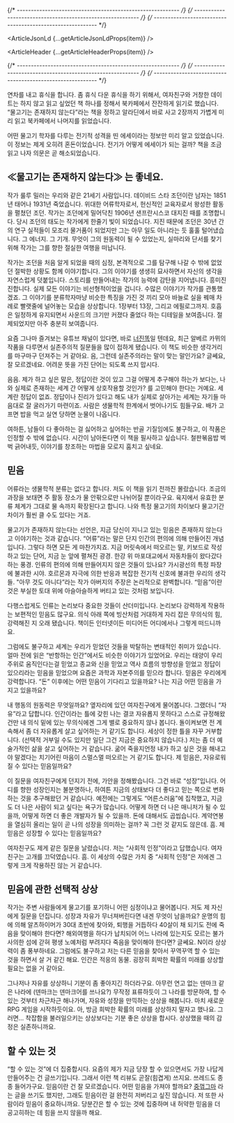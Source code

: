 
{/* ---------------------------------------------------------- */}
{/* ---------------------------------------------------------- */}
{/* ---------------------------------------------------------- */}


<ArticleJsonLd {...getArticleJsonLdProps(item)} />

<ArticleHeader {...getArticleHeaderProps(item)} />

{/* ---------------------------------------------------------- */}
{/* ---------------------------------------------------------- */}
{/* ---------------------------------------------------------- */}

연차를 내고 휴식을 합니다. 좀 휴식 다운 휴식을 하기 위해서, 여자친구와 거창한 데이트는 하지 않고 읽고 싶었던 책 하나를 정해서 북카페에서 잔잔하게 읽기로 했습니다. “물고기는 존재하지 않는다”라는 책을 정하고 알라딘에서 바로 사고 2장까지 가볍게 미리 읽고 북카페에서 나머지를 읽었습니다.

어떤 물고기 학자를 다루는 전기적 성격을 띤 에세이라는 정보만 미리 알고 있었습니다. 이 정보는 제게 오히려 혼돈이었습니다. 전기가 어떻게 에세이가 되는 걸까? 책을 조금 읽고 나자 의문은 곧 해소되었습니다.

<ArticleImage
  width={400}
  img={i1}
  alt="물고기는 존재하지 않는다 표지"
  caption="물고기는 존재하지 않는다 표지"
/>

## ≪물고기는 존재하지 않는다≫ 는 좋네요.

작가 룰루 밀러는 우리와 같은 21세기 사람입니다. 데이비드 스타 조던이란 남자는 1851년 태어나 1931년 죽었습니다. 위대한 어류학자로서, 헌신적인 교육자로서 왕성한 활동을 펼쳤던 조던. 작가는 조던에게 밀어닥친 1906년 샌프란시스코 대지진 때를 조명합니다. 당시 조던의 태도는 작가에게 한줄기 빛이 되었습니다. 지진 때문에 조던은 30년 간의 연구 실적들이 모조리 물거품이 되었지만 그는 아무 일도 아니라는 듯 훌훌 털어냈습니다. 그 에너지. 그 기개. 무엇이 그의 원동력이 될 수 있었는지, 실마리와 단서를 찾기 위해 작가는 그를 향한 절실한 여행을 떠납니다.

작가는 조던을 처음 알게 되었을 때의 심정, 본격적으로 그를 탐구해 나갈 수 밖에 없었던 절박한 상황도 함께 이야기합니다. 그의 이야기를 생생히 묘사하면서 자신의 생각을 자연스럽게 덧붙입니다. 스토리를 만들어내는 작가의 능력에 감탄을 지어냅니다. 흥미진진합니다. 실제 모든 이야기는 비선형적이었을 겁니다. 수많은 이야기가 작가를 관통했겠죠. 그 이야기를 분류학자마냥 비슷한 특징을 가진 것 끼리 모아 바늘로 실을 꿰매 차례로 빨랫줄에 널어놓는 모습을 상상합니다. 1장부터 13장, 그리고 에필로그까지. 호흡은 일정하게 유지되면서 사운드의 크기만 커졌다 줄었다 하는 디테일을 보여줍니다. 절제되었지만 아주 충분히 보여줍니다.

요즘 그나마 즐겨보는 유튜브 채널이 있다면, 바로 [너진똑](https://www.notion.so/feat-c30af8955e78462b8ffa7e322a7f3755?pvs=21)일 텐데요, 최근 알베르 카뮈의 작품을 다루면서 실존주의적 질문들을 많이 접하게 됐습니다. 이 책도 비슷한 생각거리를 마구마구 던져주는 거 같아요. 음, 그런데 실존주의라는 말이 맞는 말인가요? 글쎄요, 잘 모르겠네요. 어려운 뜻을 가진 단어는 되도록 쓰지 맙시다.

음음. 제가 하고 싶은 말은, 정답이란 것이 있고 그걸 어떻게 추구해야 하는가 보다는, 나와 실제로 존재하는 세계 간 어떻게 상호작용할 것인가? 를 고민해야 한다는 거예요. 세계란 정답이 없죠. 정답이나 진리가 있다고 해도 내가 실제로 살아가는 세계는 자기들 마음대로 잘 굴러가기 마련이죠. 사람은 생물학적 한계에서 벗어나기도 힘들구요. 배가 고프면 밥을 먹고 실연 당하면 눈물이 나옵니다.

여하튼, 남들이 다 좋아하는 걸 싫어하고 싶어하는 반골 기질임에도 불구하고, 이 작품은 인정할 수 밖에 없습니다. 시간이 남아돈다면 이 책을 필사하고 싶습니다. 철판볶음밥 벅벅 긁어내듯, 이야기를 창조하는 마법을 모로지 훔치고 싶네요.

## 믿음

어류라는 생물학적 분류는 없다고 합니다. 저도 이 책을 읽기 전까진 몰랐습니다. 조금의 과장을 보태면 주 활동 장소가 물 안팎으로만 나뉘어질 뿐이라구요. 육지에서 유효한 분류 체계가 그대로 물 속까지 확장된다고 합니다. 나와 특정 물고기의 차이보다 물고기간 차이가 훨씬 클 수도 있다는 거죠.

물고기가 존재하지 않는다는 선언은, 지금 당신이 지니고 있는 믿음은 존재하지 않는다고 이야기하는 것과 같습니다. “어류”라는 말은 단지 인간의 편의에 의해 만들어진 개념입니다. 그렇다 하면 모든 게 마찬가지죠. 지금 머릿속에서 떠오르는 말, 키보드로 작성하고 있는 단어, 지금 눈 앞에 펼쳐진 광경. 한강 위 마포대교에서 자동차들이 왔다갔다 하는 풍경. 인류의 편의에 의해 만들어지지 않은 것들이 있나요? 가시광선의 특정 파장에 불과한 시야. 호르몬과 자극에 의한 반응과 복잡한 전기적 신호에 불과한 우리의 생각들. "아무 것도 아니다”라는 작가 아버지의 주장은 논리적으로 완벽합니다. “믿음”이란 것은 부실한 토대 위에 아슬아슬하게 버티고 있는 것처럼 보입니다.

다행스럽게도 인류는 논리보다 중요한 것들이 산더미입니다. 논리보다 강력하게 작용하는 보편적인 믿음도 많구요. 의식 아래 쪽에 빙산처럼 거대하게 자리 잡은 무의식의 힘, 강력해진 지 오래 됐습니다. 책이든 인터넷이든 미디어든 어디에서나 그렇게 떠드니까요.

그럼에도 불구하고 세계는 우리가 믿었던 것들을 박탈하는 변태적인 취미가 있습니다. 얼마 전에 읽은 “반항하는 인간”에서도 비슷한 이야기가 있었어요. 우리는 태양이 우리 주위로 움직인다는걸 믿었고 종교와 신을 믿었고 역사 흐름의 방향성을 믿었고 정답이 있으리라는 믿음을 믿었으며 요즘은 과학과 자본주의를 믿으라 합니다. 믿음은 우리에게 강력합니다. “돈” 이후에는 어떤 믿음이 기다리고 있을까요? 나는 지금 어떤 믿음을 가지고 있을까요?

내 행동의 원동력은 무엇일까요? 옆자리에 있던 여자친구에게 물어봅니다. 그랬더니 “자유”라고 답합니다. 인간이라는 틀에 갖힌 나는 결코 자유롭지 못하다고 스스로 규정해왔건만 내 의식 밑에 있는 무의식에겐 그게 별로 중요하지 않나 봅니다. 돌이켜보면 전 계속해서 좀 더 자유롭게 살고 싶어하는 거 같기도 합니다. 세상이 정한 틀을 자꾸 거부합니다. (선택적 거부일 수도 있지만 일단 그건 지금은 중요하지 않습니다.) 저는 좀 더 예술가적인 삶을 살고 싶어하는 거 같습니다. 굶어 죽을지언정 내가 하고 싶은 것을 해내고야 말겠다는 치기어린 마음이 스멀스멀 떠오르는 거 같기도 합니다. 제 믿음은, 자유로워질 수 있다는 믿음일까요?

이 질문을 여자친구에게 던지기 전에, 가안을 정해봤습니다. 그건 바로 “성장”입니다. 어디를 향한 성장인지는 불분명하나, 하여튼 지금의 상태보다 더 좋다고 믿는 쪽으로 변화하는 것을 추구해왔던 거 같습니다. 예전에는 그렇게도 “어른스러움”에 집착했고, 지금도 더 나은 사람이 되고 싶다는 욕구가 많습니다. 어떻게 하면 더 나은 매니저가 될 수 있을까, 어떻게 하면 더 좋은 개발자가 될 수 있을까. 돈에 대해서도 곱씹습니다. 계약연봉을 열심히 올리는 일이 곧 나의 성장을 의미하는 걸까? 꼭 그런 것 같지도 않은데. 흠. 제 믿음은 성장할 수 있다는 믿음일까요?

여자친구도 제게 같은 질문을 날렸습니다. 저는 “사회적 인정”이라고 답했습니다. 여자친구는 고개를 끄덕였습니다. 흠. 이 세상의 수많은 가치 중 “사회적 인정”은 저에겐 그렇게 크게 작용하진 않는 거 같습니다.

## 믿음에 관한 선택적 상상

작가는 주변 사람들에게 물고기를 포기하니 어떤 심정이냐고 물어봅니다. 저도 제 자신에게 질문을 던집니다. 성장과 자유가 무너져버린다면 내겐 무엇이 남을까요? 운명의 힘에 의해 알츠하이머가 30대 초반에 찾아와, 퇴행을 거듭하다 40살이 채 되기도 전에 죽음을 맞이해야 한다면? 해외여행을 하다가 납치되어 어느 나라에 있는지도 모르는 불가사의한 섬에 갇혀 평생 노예처럼 부려지다 죽음을 맞이해야 한다면? 글쎄요. N이라 상상력이 좀 풍부하네요. 그럼에도 불구하고 저는 다른 믿음을 찾아서 꾸역꾸역 할 수 있는 것을 하면서 살 거 같긴 해요. 인간은 적응의 동물. 굉장히 희박한 확률의 미래를 상상할 필요는 없을 거 같아요.

그나저나 자유를 상상하니 기분이 좀 좋아지긴 하더라구요. 아무런 연고 없는 덴마크 같은 나라에 (덴마크는 덴마크어를 쓰나요?) 무작정 표류하듯이 그 나라를 방문하여, 할 수 있는 것부터 차근차근 해나가며, 자유와 성장을 만끽하는 상상을 해봅니다. 마치 새로운 RPG 게임을 시작하듯이요. 아, 방금 희박한 확률의 미래를 상상하지 말자고 했나요. 그러면… 착잡함을 불러일으키는 상상보다는 기분 좋은 상상을 합시다. 상상했을 때의 감정은 실존하니까요.

## 할 수 있는 것

“할 수 있는 것”에 더 집중합시다. 요즘의 제가 지금 당장 할 수 있으면서도 가장 나답게 만들어주는 건 글쓰기입니다. 그래서 이런 책 리뷰도 곧잘(힘겹게) 쓰지요. 쓰레드도 종종 들어가구요. 믿음이란 건 잘 모르겠습니다. 어떤 믿음을 가져야 할까요? [중꺾그마](/article/2023-06/why-writing) 라는 글을 쓰기도 했지만, 그래도 믿음이란 걸 완전히 저버리고 싶진 않습니다. 저 또한 사람이라 믿음이 중요하니까요. 당분간은 할 수 있는 것에 집중하며 내 허약한 믿음을 더 공고히하는 데 힘을 쓰지 않을까 해요.
